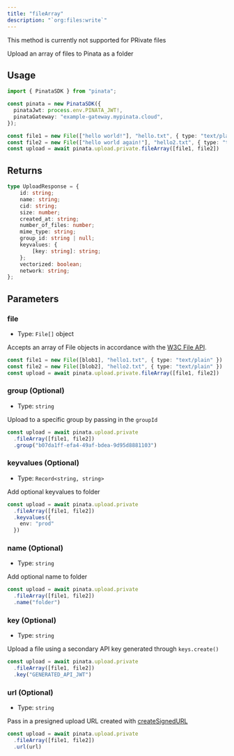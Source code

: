 ```yaml
---
title: "fileArray"
description: "`org:files:write`"
---
```


<Warning>
  This method is currently not supported for PRivate files
</Warning>

Upload an array of files to Pinata as a folder

## Usage

```typescript
import { PinataSDK } from "pinata";

const pinata = new PinataSDK({
  pinataJwt: process.env.PINATA_JWT!,
  pinataGateway: "example-gateway.mypinata.cloud",
});

const file1 = new File(["hello world!"], "hello.txt", { type: "text/plain" })
const file2 = new File(["hello world again!"], "hello2.txt", { type: "text/plain" })
const upload = await pinata.upload.private.fileArray([file1, file2])
```

## Returns

```typescript
type UploadResponse = {
	id: string;
	name: string;
	cid: string;
	size: number;
	created_at: string;
	number_of_files: number;
	mime_type: string;
	group_id: string | null;
	keyvalues: {
		[key: string]: string;
	};
	vectorized: boolean;
	network: string;
};
```

## Parameters

### file

- Type: `File[]` object

Accepts an array of File objects in accordance with the [W3C File API](https://w3c.github.io/FileAPI/#file-section).

```typescript
const file1 = new File([blob1], "hello1.txt", { type: "text/plain" })
const file2 = new File([blob2], "hello2.txt", { type: "text/plain" })
const upload = await pinata.upload.private.fileArray([file1, file2])
```

### group (Optional)

- Type: `string`

Upload to a specific group by passing in the `groupId`

```typescript {3}
const upload = await pinata.upload.private
  .fileArray([file1, file2])
  .group("b07da1ff-efa4-49af-bdea-9d95d8881103")
```

### keyvalues (Optional)

- Type: `Record<string, string>`

Add optional keyvalues to folder

```typescript {3-8}
const upload = await pinata.upload.private
  .fileArray([file1, file2])
  .keyvalues({
    env: "prod"
  })
```

### name (Optional)

- Type: `string`

Add optional name to folder

```typescript {3-8}
const upload = await pinata.upload.private
  .fileArray([file1, file2])
  .name("folder")
```

### key (Optional)

- Type: `string`

Upload a file using a secondary API key generated through `keys.create()`

```typescript {3}
const upload = await pinata.upload.private
  .fileArray([file1, file2])
  .key("GENERATED_API_JWT")
```

### url (Optional)

- Type: `string`

Pass in a presigned upload URL created with [createSignedURL](./create-signed-url)

```typescript {3}
const upload = await pinata.upload.private
  .fileArray([file1, file2])
  .url(url)
```
